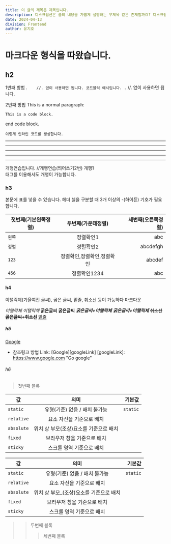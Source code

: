 ```yaml
---
title: 이 글의 제목은 제목입니다.
description: 디스크립션은 글의 내용을 가볍게 설명하는 부제목 같은 존재랄까요? 디스크립션은 글의 내용을 가볍게 설명하는 부제목 같은 존재랄까요?
date: 2024-04-13
division: Frontend
author: 유지호
---
```


# 마크다운 형식을 따왔습니다.

## h2

1번째 방법
.```    //. 없이 사용하면 됩니다.
코드블럭 예시입니다.
.```    //. 없이 사용하면 됩니다.

2번째 방법
This is a normal paragraph:

    This is a code block.

end code block.

`이렇게 인라인 코드를 생성합니다.`

* * *
***
*****
- - -
-----------------

개행연습입니다.  //개행연습(띄어쓰기2번)
개행1<br/> 태그를 이용해서도 개행이 가능합니다.

### h3

본문에 표를 넣을 수 있습니다.
헤더 셀을 구분할 때 3개 이상의 -(하이픈) 기호가 필요합니다.

| 첫번째(기본왼쪽정렬) | 두번째(가운데정렬) | 세번째(오른쪽정렬) |
|---|:---:|---:|
| `왼쪽` | 정렬확인1 | abc |
| `정렬` | 정렬확인2 | abcdefgh |
| `123` | 정렬확인,정렬확인,정렬확인 | abcdef |
| `456` | 정렬확인1234 | abc |


#### h4

이탤릭체(기울여진 글씨), 굵은 글씨, 밑줄, 취소선 등이 가능하다
마크다운

*이탤릭체*
_이탤릭체_
**굵은글씨**
__굵은글씨__
***굵은글씨+이탤릭체***
___굵은글씨+이탤릭체___
~~취소선~~
**~~굵은글씨+취소선~~**
<u>밑줄</u>

##### h5

[Google](https://www.google.com "구글")
* 참조링크 방법
Link: [Google][googleLink]
[googleLink]: https://www.google.com "Go google"

###### h6

> 첫번째 블록

| 값 | 의미 | 기본값 |
|---|:---:|---:|
| `static` | 유형(기준) 없음 / 배치 불가능 | `static` |
| `relative` | 요소 자신을 기준으로 배치 |  |
| `absolute` | 위치 상 부모(조상)요소를 기준으로 배치 |  |
| `fixed` | 브라우저 창을 기준으로 배치 |  |
| `sticky` | 스크롤 영역 기준으로 배치 |  |

값 | 의미 | 기본값
---|:---:|---:
`static` | 유형(기준) 없음 / 배치 불가능 | `static`
`relative` | 요소 자신을 기준으로 배치 |
`absolute` | 위치 상 부모_(조상)요소를 기준으로 배치 |
`fixed` | 브라우저 창을 기준으로 배치 |
`sticky` | 스크롤 영역 기준으로 배치 |

>> 두번째 블록
>>> 세번째 블록